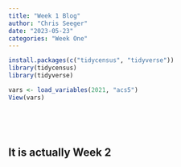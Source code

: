 ```yaml
---
title: "Week 1 Blog"
author: "Chris Seeger"
date: "2023-05-23"
categories: "Week One"
---
```


```r
install.packages(c("tidycensus", "tidyverse"))
library(tidycensus)
library(tidyverse)

vars <- load_variables(2021, "acs5")
View(vars)
```

```r

```

```r

```

\

## It is actually Week 2
